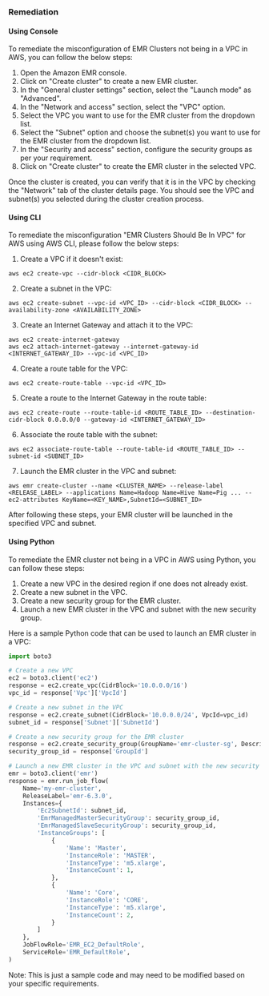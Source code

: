 ### Remediation

#### Using Console

To remediate the misconfiguration of EMR Clusters not being in a VPC in AWS, you can follow the below steps:

1. Open the Amazon EMR console.
2. Click on "Create cluster" to create a new EMR cluster.
3. In the "General cluster settings" section, select the "Launch mode" as "Advanced".
4. In the "Network and access" section, select the "VPC" option.
5. Select the VPC you want to use for the EMR cluster from the dropdown list.
6. Select the "Subnet" option and choose the subnet(s) you want to use for the EMR cluster from the dropdown list.
7. In the "Security and access" section, configure the security groups as per your requirement.
8. Click on "Create cluster" to create the EMR cluster in the selected VPC.

Once the cluster is created, you can verify that it is in the VPC by checking the "Network" tab of the cluster details page. You should see the VPC and subnet(s) you selected during the cluster creation process.

#### Using CLI

To remediate the misconfiguration "EMR Clusters Should Be In VPC" for AWS using AWS CLI, please follow the below steps:

1. Create a VPC if it doesn't exist:
```
aws ec2 create-vpc --cidr-block <CIDR_BLOCK>
```

2. Create a subnet in the VPC:
```
aws ec2 create-subnet --vpc-id <VPC_ID> --cidr-block <CIDR_BLOCK> --availability-zone <AVAILABILITY_ZONE>
```

3. Create an Internet Gateway and attach it to the VPC:
```
aws ec2 create-internet-gateway
aws ec2 attach-internet-gateway --internet-gateway-id <INTERNET_GATEWAY_ID> --vpc-id <VPC_ID>
```

4. Create a route table for the VPC:
```
aws ec2 create-route-table --vpc-id <VPC_ID>
```

5. Create a route to the Internet Gateway in the route table:
```
aws ec2 create-route --route-table-id <ROUTE_TABLE_ID> --destination-cidr-block 0.0.0.0/0 --gateway-id <INTERNET_GATEWAY_ID>
```

6. Associate the route table with the subnet:
```
aws ec2 associate-route-table --route-table-id <ROUTE_TABLE_ID> --subnet-id <SUBNET_ID>
```

7. Launch the EMR cluster in the VPC and subnet:
```
aws emr create-cluster --name <CLUSTER_NAME> --release-label <RELEASE_LABEL> --applications Name=Hadoop Name=Hive Name=Pig ... --ec2-attributes KeyName=<KEY_NAME>,SubnetId=<SUBNET_ID>
```

After following these steps, your EMR cluster will be launched in the specified VPC and subnet.

#### Using Python

To remediate the EMR cluster not being in a VPC in AWS using Python, you can follow these steps:

1. Create a new VPC in the desired region if one does not already exist.
2. Create a new subnet in the VPC.
3. Create a new security group for the EMR cluster.
4. Launch a new EMR cluster in the VPC and subnet with the new security group.

Here is a sample Python code that can be used to launch an EMR cluster in a VPC:

```python
import boto3

# Create a new VPC
ec2 = boto3.client('ec2')
response = ec2.create_vpc(CidrBlock='10.0.0.0/16')
vpc_id = response['Vpc']['VpcId']

# Create a new subnet in the VPC
response = ec2.create_subnet(CidrBlock='10.0.0.0/24', VpcId=vpc_id)
subnet_id = response['Subnet']['SubnetId']

# Create a new security group for the EMR cluster
response = ec2.create_security_group(GroupName='emr-cluster-sg', Description='EMR Cluster Security Group', VpcId=vpc_id)
security_group_id = response['GroupId']

# Launch a new EMR cluster in the VPC and subnet with the new security group
emr = boto3.client('emr')
response = emr.run_job_flow(
    Name='my-emr-cluster',
    ReleaseLabel='emr-6.3.0',
    Instances={
        'Ec2SubnetId': subnet_id,
        'EmrManagedMasterSecurityGroup': security_group_id,
        'EmrManagedSlaveSecurityGroup': security_group_id,
        'InstanceGroups': [
            {
                'Name': 'Master',
                'InstanceRole': 'MASTER',
                'InstanceType': 'm5.xlarge',
                'InstanceCount': 1,
            },
            {
                'Name': 'Core',
                'InstanceRole': 'CORE',
                'InstanceType': 'm5.xlarge',
                'InstanceCount': 2,
            }
        ]
    },
    JobFlowRole='EMR_EC2_DefaultRole',
    ServiceRole='EMR_DefaultRole',
)
```

Note: This is just a sample code and may need to be modified based on your specific requirements.

